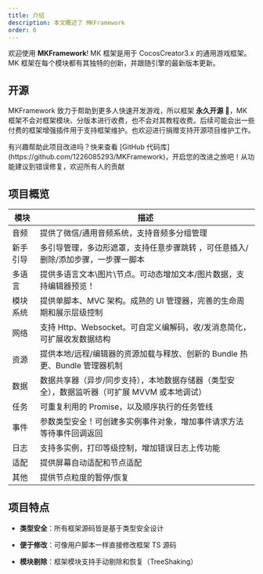 ```yaml
---
title: 介绍
description: 本文概述了 MKFramework
order: 0
---
```


欢迎使用 **MKFramework**! MK 框架是用于 CocosCreator3.x 的通用游戏框架。MK 框架在每个模块都有其独特的创新，并跟随引擎的最新版本更新。

## 开源

MKFramework 致力于帮助到更多人快速开发游戏，所以框架 **永久开源 🎉**，MK 框架不会对框架模块、分版本进行收费，也不会对其教程收费。后续可能会出一些付费的框架增强插件用于支持框架维护。也欢迎进行捐赠支持开源项目维护工作。

<Note title="贡献">
    有兴趣帮助此项目改进吗？快来查看 [GitHub
    代码库](https://github.com/1226085293/MKFramework)，开启您的改进之旅吧！从功能建议到错误修复，欢迎所有人的贡献
</Note>

## 项目概览

| **模块** | **描述**                                                                                      |
| -------- | --------------------------------------------------------------------------------------------- |
| 音频     | 提供了微信/通用音频系统，支持音频多分组管理                                                   |
| 新手引导 | 多引导管理，多边形遮罩，支持任意步骤跳转 ，可任意插入/删除/添加步骤，一步骤一脚本             |
| 多语言   | 提供多语言文本\图片\节点。可动态增加文本/图片数据，支持编辑器预览！                           |
| 模块系统 | 提供单脚本、MVC 架构。成熟的 UI 管理器，完善的生命周期和展示层级控制                          |
| 网络     | 支持 Http、Websocket。可自定义编解码，收/发消息简化，可扩展收发数据结构                       |
| 资源     | 提供本地/远程/编辑器的资源加载与释放、创新的 Bundle 热更、Bundle 管理器机制                   |
| 数据     | 数据共享器（异步/同步支持），本地数据存储器（类型安全），数据监听器（可扩展 MVVM 或本地调试） |
| 任务     | 可重复利用的 Promise，以及顺序执行的任务管线                                                  |
| 事件     | 参数类型安全！可创建多实例事件对象，增加事件请求方法等待事件回调返回                          |
| 日志     | 支持多实例，打印等级控制，增加错误日志上传功能                                                |
| 适配     | 提供屏幕自动适配和节点适配                                                                    |
| 其他     | 提供节点粒度的暂停/恢复                                                                       |

## 项目特点

- **类型安全**：所有框架源码皆是基于类型安全设计

- **便于修改**：可像用户脚本一样直接修改框架 TS 源码

- **模块剔除**：框架模块支持手动剔除和恢复（TreeShaking）
